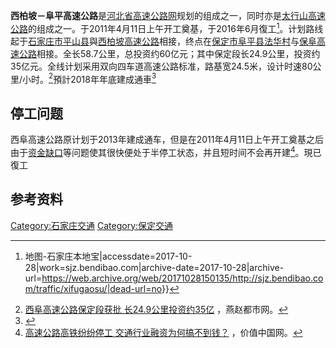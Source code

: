 {{future}}
{{中国高速公路信息框
| 编号 = 
| 名称 = 西柏坡－阜平高速公路
| 地圖 = 
| 路線簡稱 = 西阜
| 最近通車日期 = 
| 规划总里程 = 58.7
| 起點 = [[石家庄市|石家庄市]][[平山县|平山县]]
| 終點 = [[保定市|保定市]][[阜平县|阜平县]][[法华村|法华村]]
| 出口處數 = 
| 服务区数 = 
|省名=Hebei}}

'''西柏坡－阜平高速公路'''是[[河北省高速公路网|河北省高速公路网]]规划的组成之一，同时亦是[[太行山高速公路|太行山高速公路]]的组成之一。于2011年4月11日上午开工奠基，于2016年6月復工<ref>{{Cite web|url=http://sjz.bendibao.com/traffic/xifugaosu/|title=西阜高速最新消息_西阜高速规划图_西阜高速开通时间{{!}}地图-石家庄本地宝|accessdate=2017-10-28|work=sjz.bendibao.com|archive-date=2017-10-28|archive-url=https://web.archive.org/web/20171028150135/http://sjz.bendibao.com/traffic/xifugaosu/|dead-url=no}}</ref>。计划路线起于[[石家庄市|石家庄市]][[平山县|平山县]]與[[西柏坡高速公路|西柏坡高速公路]]相接，终点在[[保定市|保定市]][[阜平县|阜平县]][[法华村|法华村]]与[[保阜高速公路|保阜高速公路]]相接。全长58.7公里，总投资约60亿元；其中保定段长24.9公里，投资约35亿元。全线计划采用双向四车道高速公路标准，路基宽24.5米，设计时速80公里/小时。<ref>[http://yanzhao.yzdsb.com.cn/system/2011/07/05/011283792.shtml 西阜高速公路保定段获批 长24.9公里投资约35亿] {{Wayback|url=http://yanzhao.yzdsb.com.cn/system/2011/07/05/011283792.shtml |date=20160304044950 }}，燕赵都市网。</ref>預計2018年年底建成通車<ref>{{Cite web|url=http://sjz.bendibao.com/traffic/2016128/43518.shtm|title=石家庄西阜高速公路最新进展(走向+开通时间)- 石家庄本地宝|accessdate=2017-10-28|work=sjz.bendibao.com|archive-date=2020-08-08|archive-url=https://web.archive.org/web/20200808011521/http://sjz.bendibao.com/traffic/2016128/43518.shtm|dead-url=no}}</ref>

==停工问题==
西阜高速公路原计划于2013年建成通车，但是在2011年4月11日上午开工奠基之后由于[[资金缺口|资金缺口]]等问题使其很快便处于半停工状态，并且短时间不会再开建<ref>[http://www.chinavalue.net/Investment/Blog/2011-11-12/854430.aspx 高速公路高铁纷纷停工 交通行业融资为何搞不到钱？] {{Wayback|url=http://www.chinavalue.net/Investment/Blog/2011-11-12/854430.aspx |date=20171028145646 }}，价值中国网。</ref>。現已復工
==参考资料==
<references />
{{河北省高速公路}}

[[Category:石家庄交通|Category:石家庄交通]]
[[Category:保定交通|Category:保定交通]]